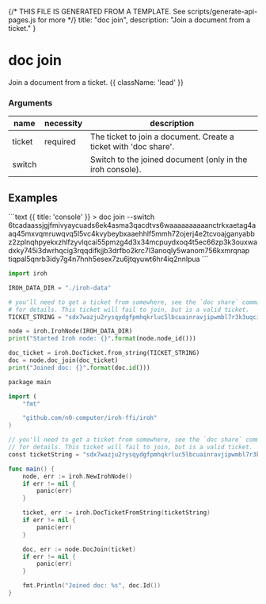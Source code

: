 {/* THIS FILE IS GENERATED FROM A TEMPLATE. See scripts/generate-api-pages.js for more */}
    title: "doc join",
    description: "Join a document from a ticket."
}

<div className='not-prose mb-5'>
    <Breadcrumbs pages={[
        { name: 'API', href: '/docs/api', current: false },
        { name: 'doc join', href: '/docs/api/doc-join', current: true },
    ]} />
</div>

# doc join

Join a document from a ticket. {{ className: 'lead' }}


### Arguments

| name | necessity | description |
| ---- | --------- | ----------- |
| ticket  | required | The ticket to join a document. Create a ticket with &#39;doc share&#39;. |
| switch  |  | Switch to the joined document (only in the iroh console). |



## Examples

<CodeGroup title="doc join">
```text {{ title: 'console' }}
> doc join --switch 6tcadaassjgjfmivyaycuads6ek4asma3qacdtvs6waaaaaaaaaanctrkxaetag4aaq45mxvqmruwqvq5l5vc4kvybeybxaaehhlf5mmh72ojerj4e2tcvoajganyabbz2zplnqhpyekxzhlfzyvlqcai55pmzg4d3x34mcpuydxoq4t5ec66zp3k3ouxwadxky745i3dwrhqcig3rqqdifkjjb3drfbo2krc7l3anoqly5wanom756kxmrqnap
tiqpal5qnrb3idy7g4n7hnh5esex7zu6jtqyuwt6hr4iq2nnlpua
```

```python {{ title: 'python' }}
import iroh

IROH_DATA_DIR = "./iroh-data"

# you'll need to get a ticket from somewhere, see the `doc share` command documentation
# for details. This ticket will fail to join, but is a valid ticket.
TICKET_STRING = "sdx7wazju2rysqydgfpmhqkrluc5lbcuainravjipwmbl7r3k3uqcigncyopdcnooufnteu5vuatpzhoqrml35ifgyuozr6kwhjiz4jxyaaqcbiajbmsainmsmbqcjqaibavg5hiaaaaaaaaaaabad47sebqbqfiiqzkzeydadakqrckvsjqgajgabaecu3u5aaaaaaaaaaaaeagt6iqg"

node = iroh.IrohNode(IROH_DATA_DIR)
print("Started Iroh node: {}".format(node.node_id()))

doc_ticket = iroh.DocTicket.from_string(TICKET_STRING)
doc = node.doc_join(doc_ticket)
print("Joined doc: {}".format(doc.id()))
```

```swift {{ title: 'go' }}
package main

import (
	"fmt"

	"github.com/n0-computer/iroh-ffi/iroh"
)

// you'll need to get a ticket from somewhere, see the `doc share` command documentation
// for details. This ticket will fail to join, but is a valid ticket.
const ticketString = "sdx7wazju2rysqydgfpmhqkrluc5lbcuainravjipwmbl7r3k3uqcigncyopdcnooufnteu5vuatpzhoqrml35ifgyuozr6kwhjiz4jxyaaqcbiajbmsainmsmbqcjqaibavg5hiaaaaaaaaaaabad47sebqbqfiiqzkzeydadakqrckvsjqgajgabaecu3u5aaaaaaaaaaaaeagt6iqg"

func main() {
	node, err := iroh.NewIrohNode()
	if err != nil {
		panic(err)
	}

	ticket, err := iroh.DocTicketFromString(ticketString)
	if err != nil {
		panic(err)
	}

	doc, err := node.DocJoin(ticket)
	if err != nil {
		panic(err)
	}

	fmt.Println("Joined doc: %s", doc.Id())
}

```


</CodeGroup>

